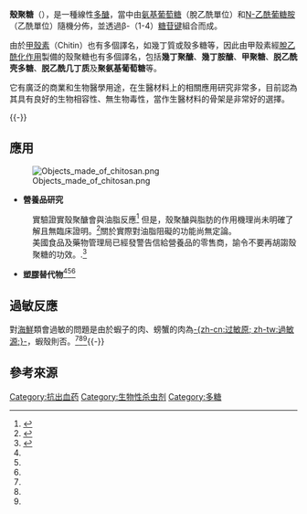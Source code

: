 {{Chembox
|  Name = 殼聚糖
|  OtherNames = Poliglusam ; Deacetylchitin; Poly-(D)glucosamine 
|  ImageFile1 = Chitosan chemical structural formula.svg
|  ImageSize1 = 350px 
| Section1 = {{Chembox Identifiers 
|  ChemSpiderID_Ref = {{chemspidercite|correct|chemspider}}
| ChemSpiderID = 64870
| InChI1 = 1/C56H103N9O39/c1-87-56(86)65-28-38(84)46(19(10-74)96-55(28)104-45-18(9-73)95-49(27(64)37(45)83)97-39-12(3-67)88-47(85)20(57)31(39)77)103-54-26(63)36(82)44(17(8-72)94-54)102-53-25(62)35(81)43(16(7-71)93-53)101-52-24(61)34(80)42(15(6-70)92-52)100-51-23(60)33(79)41(14(5-69)91-51)99-50-22(59)32(78)40(13(4-68)90-50)98-48-21(58)30(76)29(75)11(2-66)89-48/h11-55,66-85H,2-10,57-64H2,1H3,(H,65,86)/t11-,12-,13-,14-,15-,16-,17-,18-,19-,20-,21-,22-,23-,24-,25-,26-,27-,28-,29-,30-,31-,32-,33-,34-,35-,36-,37-,38-,39-,40-,41-,42-,43-,44-,45-,46-,47-,48+,49+,50+,51+,52+,53+,54+,55+/m1/s1
| InChIKey1 = FLASNYPZGWUPSU-SICDJOISBY
| StdInChI_Ref = {{stdinchicite|correct|chemspider}}
| StdInChI = 1S/C56H103N9O39/c1-87-56(86)65-28-38(84)46(19(10-74)96-55(28)104-45-18(9-73)95-49(27(64)37(45)83)97-39-12(3-67)88-47(85)20(57)31(39)77)103-54-26(63)36(82)44(17(8-72)94-54)102-53-25(62)35(81)43(16(7-71)93-53)101-52-24(61)34(80)42(15(6-70)92-52)100-51-23(60)33(79)41(14(5-69)91-51)99-50-22(59)32(78)40(13(4-68)90-50)98-48-21(58)30(76)29(75)11(2-66)89-48/h11-55,66-85H,2-10,57-64H2,1H3,(H,65,86)/t11-,12-,13-,14-,15-,16-,17-,18-,19-,20-,21-,22-,23-,24-,25-,26-,27-,28-,29-,30-,31-,32-,33-,34-,35-,36-,37-,38-,39-,40-,41-,42-,43-,44-,45-,46-,47-,48+,49+,50+,51+,52+,53+,54+,55+/m1/s1
| StdInChIKey_Ref = {{stdinchicite|correct|chemspider}}
| StdInChIKey = FLASNYPZGWUPSU-SICDJOISSA-N
| CASNo_Ref = {{cascite|correct|CAS}}
|  CASNo = 9012-76-4
|  EINECS = 
|  SMILES = O[C@@H]1O[C@@H]([C@H]([C@@H](O)[C@H]1N)O[C@@H]1O[C@@H]([C@H]([C@@H]([C@H]1N)O)O[C@@H]1O[C@@H]([C@H]([C@@H]([C@H]1NC(OC)=O)O)O[C@@H]1O[C@@H]([C@H]([C@@H]([C@H]1N)O)O[C@@H]1O[C@@H]([C@H]([C@@H]([C@H]1N)O)O[C@@H]1O[C@@H]([C@H]([C@@H]([C@H]1N)O)O[C@@H]1O[C@@H]([C@H]([C@@H]([C@H]1N)O)O[C@@H]1O[C@@H]([C@H]([C@@H]([C@H]1N)O)O[C@@H]1O[C@@H]([C@H]([C@@H]([C@H]1N)O)O)CO)CO)CO)CO)CO)CO)CO)CO)CO 
|  InChI = <!-- 1/C56H103N9O39/c1-87-56(86)65-28-38(84)46(19(10-74)96-55(28)104-45-18(9-73)95-49(27(64)37(45)83)97-39-12(3-67)88-47(85)20(57)31(39)77)103-54-26(63)36(82)44(17(8-72)94-54)102-53-25(62)35(81)43(16(7-71)93-53)101-52-24(61)34(80)42(15(6-70)92-52)100-51-23(60)33(79)41(14(5-69)91-51)99-50-22(59)32(78)40(13(4-68)90-50)98-48-21(58)30(76)29(75)11(2-66)89-48/h11-55,66-85H,2-10,57-64H2,1H3,(H,65,86)/t11-,12-,13-,14-,15-,16-,17-,18-,19-,20-,21-,22-,23-,24-,25-,26-,27-,28-,29-,30-,31-,32-,33-,34-,35-,36-,37-,38-,39-,40-,41-,42-,43-,44-,45-,46-,47-,48+,49+,50+,51+,52+,53+,54+,55+/m1/s1  //-->
  }} 
| Section2 = {{Chembox Properties 
  }} 
| Section8 = {{Chembox Related
|   OtherCpds = [[氨基葡萄糖|氨基葡萄糖]]及[[N-乙酰葡糖胺|N-乙酰葡糖胺]]單體
  }}
}}
'''殼聚糖'''（{{lang-en|Chitosan}}），是一種線性[[多醣|多醣]]，當中由[[氨基葡萄糖|氨基葡萄糖]]（脫乙酰單位）和[[N-乙酰葡糖胺|N-乙酰葡糖胺]]（乙酰單位）隨機分佈，並透過β-（1-4）[[糖苷键|糖苷键]]組合而成。 

由於[[甲殼素|甲殼素]]（Chitin）也有多個譯名，如幾丁質或殼多糖等，因此由甲殼素經[[乙醯化|脫乙酰化作用]]製備的殼聚糖也有多個譯名，包括'''幾丁聚醣'''、'''幾丁胺醣'''、'''甲聚糖'''、'''脱乙酰壳多糖'''、'''脱乙酰几丁质'''及'''聚氨基葡萄糖'''等。

它有廣泛的商業和生物醫學用途，在生醫材料上的相關應用研究非常多，目前認為其具有良好的生物相容性、無生物毒性，當作生醫材料的骨架是非常好的選擇。

{{-}}

== 應用 ==
[[Image:Objects_made_of_chitosan.png|thumb]]
*'''營養品研究'''
:實驗證實殼聚醣會與油脂反應<ref>{{cite journal |doi=10.1271/bbb.69.2057 |title=Interaction between Chitosan and Oil under Stomach and Duodenal Digestive Chemical Conditions |year=2005 |last1=Rodríguez |first1=María Susana |last2=Albertengo |first2=Liliana Elena |journal=Bioscience, Biotechnology, and Biochemistry |volume=69 |issue=11 |pages=2057–62 |pmid=16306685}}</ref> 但是，殼聚醣與脂肪的作用機理尚未明確了解且無臨床證明。<ref>{{cite journal |doi=10.1038/oby.2003.97 |title=Chitosan Supplementation and Fecal Fat Excretion in Men |year=2003 |last1=Gades |first1=Matthew D. |last2=Stern |first2=Judith S. |journal=Obesity |volume=11 |issue=5 |pages=683–8 |pmid=12740459}}</ref>關於實際對油脂阻礙的功能尚無定論。
:美國食品及藥物管理局已經發警告信給營養品的零售商，諭令不要再胡謅殼聚糖的功效。.<ref>{{cite web| title=FDA Warning Letter for Chitosan Weight Loss Products| url=http://google2.fda.gov/search?q=warning+letter+chitosan&client=FDAgov&site=FDAgov&lr=&proxystylesheet=FDAgov&output=xml_no_dtd&getfields=*&ie=UTF-8&ip=194.78.203.60&access=p&sort=date%3AD%3AL%3Ad1&entqr=3&oe=UTF-8&ud=1&start=0| access-date=2015-11-20| archive-url=https://web.archive.org/web/20160109030146/http://google2.fda.gov/search?q=warning+letter+chitosan&client=FDAgov&site=FDAgov&lr=&proxystylesheet=FDAgov&output=xml_no_dtd&getfields=*&ie=UTF-8&ip=194.78.203.60&access=p&sort=date%3AD%3AL%3Ad1&entqr=3&oe=UTF-8&ud=1&start=0| archive-date=2016-01-09| dead-url=yes}}</ref>

*'''[[塑膠|塑膠]]替代物'''<ref name="農訓295-p18"/><ref name="voanews-1909805"/><ref name="natureworldnews-12873"/>

==過敏反應==
對[[海鮮|海鮮]]類會過敏的問題是由於蝦子的肉、螃蟹的肉為[[過敏原|-{zh-cn:过敏原; zh-tw:過敏源;}-]]，蝦殼則否。<ref name=MME/><ref name="農訓295-p18"/><ref name="harvard-Wyss"/>{{-}}

== 參考來源 ==
{{reflist|1| refs=
<ref name="農訓295-p18">{{cite book|title= 「蝦殼製」塑膠可量產 | author= 江維真 | coauthors=  | work = 農訓雜誌Vol.295 |edition= 第31卷第9期 | pages=  |date=2014-09-01}}{{rp|18}}</ref>

<ref name="voanews-1909805">{{cite news| url = http://www.voanews.com/content/shrimp-shells-could-provide-biodegradable-plastic-alternative/1909805.html |title= Shrimp Shells Could Provide Biodegradable Plastic Alternative | author= Matthew Hilburn | coauthors=  | work =   |edition=  | publisher= [[美国之音|voa news]] | pages=  |date=2014-05-07}}</ref>

<ref name="natureworldnews-12873">{{cite news|url= http://www.natureworldnews.com/articles/12873/20150220/solar-energy-created-with-shrimp-shells.htm |title= Solar Energy Created with Shrimp Shells? | author=  Jenna Iacurci | publisher=  Nature World News | coauthors=  | work=  Tech | pages=  |date=2015-02-20}}</ref>

<ref name="MME">{{cite journal|author=Fernandez J, Ingber D|title=Manufacturing of large-scale functional objects using biodegradable chitosan bioplastic|journal=Macromolecular Materials and Engineering|date=February 2014|doi=10.1002/mame.201300426|url=http://onlinelibrary.wiley.com/doi/10.1002/mame.201300426/abstract}}</ref>

<ref name="harvard-Wyss">{{cite web|url=  http://news.harvard.edu/gazette/story/2014/05/promising-solution-to-plastic-pollution/ |title= Promising solution to plastic pollution | author= Wyss Institute Communications  | publisher=  [[哈佛大学|harvard]] | coauthors=  | work=  Tech | pages=  |date=2014-05-05}}</ref>

}}

{{糖类}}

{{Authority control}}
[[Category:抗出血药|Category:抗出血药]]
[[Category:生物性杀虫剂|Category:生物性杀虫剂]]
[[Category:多糖|Category:多糖]]